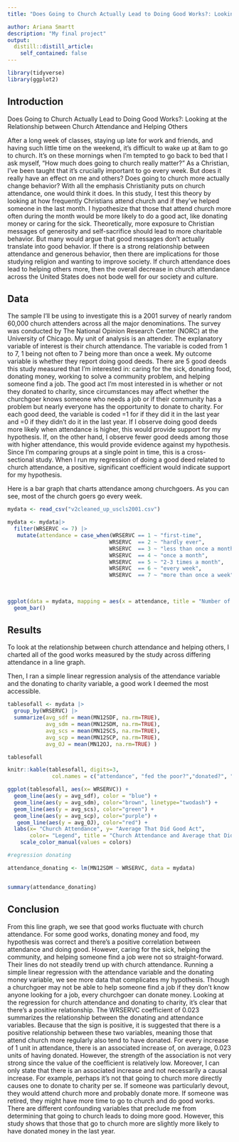 ```yaml
---
title: "Does Going to Church Actually Lead to Doing Good Works?: Looking at the Relationship between Church Attendance and Helping Others"

author: Ariana Smartt
description: "My final project"
output:
  distill::distill_article:
    self_contained: false
---
```

```r
library(tidyverse)
library(ggplot2)
```


## Introduction

Does Going to Church Actually Lead to Doing Good Works?: Looking at the Relationship between Church Attendance and Helping Others

After a long week of classes, staying up late for work and friends, and having such little time on the weekend, it’s difficult to wake up at 8am to go to church. It’s on these mornings when I’m tempted to go back to bed that I ask myself, “How much does going to church really matter?” As a Christian, I’ve been taught that it’s crucially important to go every week. But does it really have an effect on me and others? Does going to church more actually change behavior? With all the emphasis Christianity puts on church attendance, one would think it does. In this study, I test this theory by looking at how frequently Christians attend church and if they’ve helped someone in the last month. I hypothesize that those that attend church more often during the month would be more likely to do a good act, like donating money or caring for the sick. Theoretically, more exposure to Christian messages of generosity and self-sacrifice should lead to more charitable behavior. But many would argue that good messages don’t actually translate into good behavior. If there is a strong relationship between attendance and generous behavior, then there are implications for those studying religion and wanting to improve society. If church attendance does lead to helping others more, then the overall decrease in church attendance across the United States does not bode well for our society and culture.


## Data

The sample I’ll be using to investigate this is a 2001 survey of nearly random 60,000 church attenders across all the major denominations. The survey was conducted by The National Opinion Research Center (NORC) at the University of Chicago. My unit of analysis is an attender. The explanatory variable of interest is their church attendance. The variable is coded from 1 to 7, 1 being not often to 7 being more than once a week. My outcome variable is whether they report doing good deeds. There are 5 good deeds this study measured that I’m interested in:  caring for the sick, donating food, donating money, working to solve a community problem, and helping someone find a job. The good act I’m most interested in is whether or not they donated to charity, since circumstances may affect whether the churchgoer knows someone who needs a job or if their community has a problem but nearly everyone has the opportunity to donate to charity. For each good deed, the variable is coded =1 for if they did it in the last year and =0 if they didn’t do it in the last year. If I observe doing good deeds more likely when attendance is higher, this would provide support for my hypothesis. If, on the other hand, I observe fewer good deeds among those with higher attendance, this would provide evidence against my hypothesis. Since I’m comparing groups at a single point in time, this is a cross-sectional study. When I run my regression of doing a good deed related to church attendance, a positive, significant coefficient would indicate support for my hypothesis. 

Here is a bar graph that charts attendance among churchgoers. As you can see, most of the church goers go every week. 




```r

mydata <- read_csv("v2cleaned_up_uscls2001.csv")

mydata <- mydata|>
  filter(WRSERVC <= 7) |>
   mutate(attendance = case_when(WRSERVC == 1 ~ "first-time",
                                WRSERVC  == 2 ~ "hardly ever",
                                WRSERVC  == 3 ~ "less than once a month",
                                WRSERVC  == 4 ~ "once a month",
                                WRSERVC  == 5 ~ "2-3 times a month",
                                WRSERVC  == 6 ~ "every week",
                                WRSERVC  == 7 ~ "more than once a week"))
          
          

ggplot(data = mydata, mapping = aes(x = attendance, title = "Number of Churchgoers and Attendance")) +
  geom_bar()


```

## Results

To look at the relationship between church attendance and helping others, I charted all of the good works measured by the study across differing attendance in a line graph.

Then, I ran a simple linear regression analysis of the attendance variable and the donating to charity variable, a good work I deemed the most accessible.



```r

tablesofall <- mydata |>
  group_by(WRSERVC) |>
  summarize(avg_sdf = mean(MN12SDF, na.rm=TRUE),
            avg_sdm = mean(MN12SDM, na.rm=TRUE),
            avg_scs = mean(MN12SCS, na.rm=TRUE),
            avg_scp = mean(MN12SCP, na.rm=TRUE),
            avg_OJ = mean(MN12OJ, na.rm=TRUE) ) 

tablesofall

knitr::kable(tablesofall, digits=3,
              col.names = c("attendance", "fed the poor?","donated?", "cared for sick?", "community", "job?"))


```

```r


ggplot(tablesofall, aes(x= WRSERVC)) + 
  geom_line(aes(y = avg_sdf), color = "blue") + 
  geom_line(aes(y = avg_sdm), color="brown", linetype="twodash") +
  geom_line(aes(y = avg_scs), color="green") +
  geom_line(aes(y = avg_scp), color="purple") +
   geom_line(aes(y = avg_OJ), color="red") +
  labs(x= "Church Attendance", y= "Average That Did Good Act",
       color= "Legend", title = "Church Attendance and Average that Did Deed") +
    scale_color_manual(values = colors)


```
       
       
```r
#regression donating

attendance_donating <- lm(MN12SDM ~ WRSERVC, data = mydata)


summary(attendance_donating)
```


##  Conclusion 

From this line graph, we see that good works fluctuate with church attendance. For some good works, donating money and food, my hypothesis was correct and there's a positive correlation between attendance and doing good. However, caring for the sick, helping the community, and helping someone find a job were not so straight-forward. Their lines do not steadily trend up with church attendance. Running a simple linear regression with the attendance variable and the donating money variable, we see more data that complicates my hypothesis. Though a churchgoer may not be able to help someone find a job if they don’t know anyone looking for a job, every churchgoer can donate money. Looking at the regression for church attendance and donating to charity, it’s clear that there’s a positive relationship. The WRSERVC coefficient of 0.023 summarizes the relationship between the donating and attendance variables. Because that the sign is positive, it is suggested that there is a positive relationship between these two variables, meaning those that attend church more regularly also tend to have donated. For every increase of 1 unit in attendance, there is an associated increase of, on average, 0.023 units of having donated. However, the strength of the association is not very strong since the value of the coefficient is relatively low. Moreover, I can only state that there is an associated increase and not necessarily a causal increase. For example, perhaps it’s not that going to church more directly causes one to donate to charity per se. If someone was particularly devout, they would attend church more and probably donate more. If someone was retired, they might have more time to go to church and do good works. There are different confounding variables that preclude me from determining that going to church leads to doing more good. However, this study shows that those that go to church more are slightly more likely to have donated money in the last year. 





